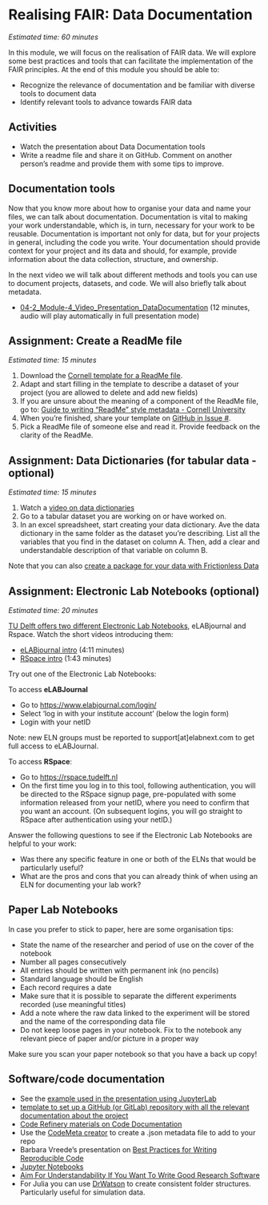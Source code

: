 # Realising FAIR: Data Documentation {#realisingFAIR2}

*Estimated time: 60 minutes*

In this module, we will focus on the realisation of FAIR data. We will explore some best practices and tools that can facilitate the implementation of the FAIR principles. At the end of this module you should be able to:

-   Recognize the relevance of documentation and be familiar with diverse tools to document data
-   Identify relevant tools to advance towards FAIR data

## Activities

-   Watch the presentation about Data Documentation tools
-   Write a readme file and share it on GitHub. Comment on another person's readme and provide them with some tips to improve.

## Documentation tools

Now that you know more about how to organise your data and name your files, we can talk about documentation. Documentation is vital to making your work understandable, which is, in turn, necessary for your work to be reusable. Documentation is important not only for data, but for your projects in general, including the code you write. Your documentation should provide context for your project and its data and should, for example, provide information about the data collection, structure, and ownership.

In the next video we will talk about different methods and tools you can use to document projects, datasets, and code. We will also briefly talk about metadata.

-   [04-2_Module-4_Video_Presentation_DataDocumentation](https://surfdrive.surf.nl/files/index.php/s/Y1ylaZYL1R3VPbR) (12 minutes, audio will play automatically in full presentation mode)

## Assignment: Create a ReadMe file

*Estimated time: 15 minutes*

1.  Download the [Cornell template for a ReadMe file](https://cornell.app.box.com/v/ReadmeTemplate).
2.  Adapt and start filling in the template to describe a dataset of your project (you are allowed to delete and add new fields)
3.  If you are unsure about the meaning of a component of the ReadMe file, go to: [Guide to writing "ReadMe" style metadata - Cornell University](https://data.research.cornell.edu/content/readme#best_practices)
4.  When you're finished, share your template on [GitHub in Issue \#](link).
5.  Pick a ReadMe file of someone else and read it. Provide feedback on the clarity of the ReadMe.

## Assignment: Data Dictionaries (for tabular data - optional)

*Estimated time: 15 minutes*

1.  Watch a [video on data dictionaries](https://www.youtube.com/watch?v=Fe3i9qyqPjo)
2.  Go to a tabular dataset you are working on or have worked on.
3.  In an excel spreadsheet, start creating your data dictionary. Ave the data dictionary in the same folder as the dataset you're describing. List all the variables that you find in the dataset on column A. Then, add a clear and understandable description of that variable on column B.

Note that you can also [create a package for your data with Frictionless Data](https://create.frictionlessdata.io)

## Assignment: Electronic Lab Notebooks (optional)

*Estimated time: 20 minutes*

[TU Delft offers two different Electronic Lab Notebooks](https://www.tudelft.nl/en/library/research-data-management/r/manage/electronic-lab-note%20book), eLABjournal and Rspace. Watch the short videos introducing them:

-   [eLABjournal intro](https://www.youtube.com/watch?v=ys4BKEWWnEc&feature=youtu.be) (4:11 minutes)
-   [RSpace intro](https://www.youtube.com/watch?v=q2CEnZRC1_o&t=5s) (1:43 minutes)

Try out one of the Electronic Lab Notebooks:

To access **eLABJournal**

-   Go to <https://www.elabjournal.com/login/>
-   Select 'log in with your institute account' (below the login form)
-   Login with your netID

Note: new ELN groups must be reported to support\[at\]elabnext.com to get full access to eLABJournal.

To access **RSpace**:

-   Go to <https://rspace.tudelft.nl>
-   On the first time you log in to this tool, following authentication, you will be directed to the RSpace signup page, pre-populated with some information released from your netID, where you need to confirm that you want an account. (On subsequent logins, you will go straight to RSpace after authentication using your netID.)

Answer the following questions to see if the Electronic Lab Notebooks are helpful to your work:

-   Was there any specific feature in one or both of the ELNs that would be particularly useful?
-   What are the pros and cons that you can already think of when using an ELN for documenting your lab work?

## Paper Lab Notebooks

In case you prefer to stick to paper, here are some organisation tips:

-   State the name of the researcher and period of use on the cover of the notebook
-   Number all pages consecutively
-   All entries should be written with permanent ink (no pencils)
-   Standard language should be English
-   Each record requires a date
-   Make sure that it is possible to separate the different experiments recorded (use meaningful titles)
-   Add a note where the raw data linked to the experiment will be stored and the name of the corresponding data file
-   Do not keep loose pages in your notebook. Fix to the notebook any relevant piece of paper and/or picture in a proper way

Make sure you scan your paper notebook so that you have a back up copy!

## Software/code documentation

-   See the [example used in the presentation using JupyterLab](https://mybinder.org/v2/gh/jupyterlab/jupyterlab-demo/master?urlpath=lab/tree/demo)
-   [template to set up a GitHub (or GitLab) repository with all the relevant documentation about the project](https://github.com/manuGil/fair-code)
-   [Code Refinery materials on Code Documentation](https://coderefinery.github.io/documentation/)
-   Use the [CodeMeta creator](https://codemeta.github.io/codemeta-generator/) to create a .json metadata file to add to your repo
-   Barbara Vreede's presentation on [Best Practices for Writing Reproducible Code](https://bvreede.github.io/presentations/presentations/2020-09-17_BestPractices-lecture.html#1)
-   [Jupyter Notebooks](https://github.com/jupyter/jupyter/wiki)
-   [Aim For Understandability If You Want To Write Good Research Software](https://www.software.ac.uk/blog/2022-07-04-aim-understandability-if-you-want-write-good-research-software)
-   For Julia you can use [DrWatson](https://juliadynamics.github.io/DrWatson.jl/dev/) to create consistent folder structures. Particularly useful for simulation data.
